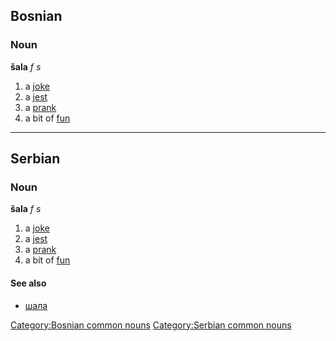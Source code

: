==Bosnian==
===Noun===
'''šala''' ''f s''
#a [[joke]]
#a [[jest]]
#a [[prank]]
#a bit of [[fun]]
[[Category:Bosnian common nouns]]

----

==Serbian==
===Noun===
'''šala''' ''f s''
#a [[joke]]
#a [[jest]]
#a [[prank]]
#a bit of [[fun]]
====See also====
*[[шала]]
[[Category:Serbian common nouns]]